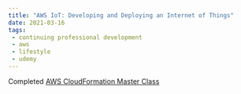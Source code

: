 ```yaml
---
title: "AWS IoT: Developing and Deploying an Internet of Things"
date: 2021-03-16
tags:
 - continuing professional development
 - aws
 - lifestyle
 - udemy
---
```




Completed [AWS CloudFormation Master Class](https://www.udemy.com/certificate/UC-799216a0-748b-40a3-a817-903e0ae75d8c/)
